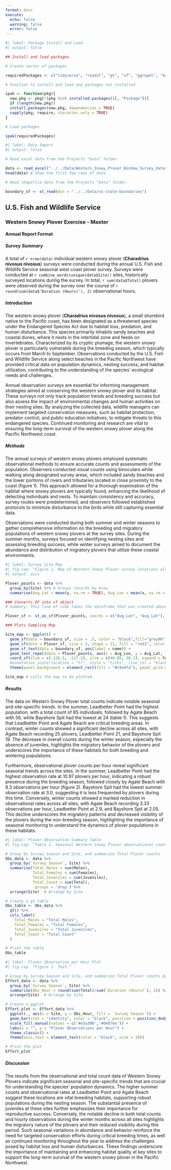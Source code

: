 ```yaml
---
format: docx
execute: 
  echo: false
  warning: false
  error: false
---
```


```r
#| label: Package Install and Load
#| output: false

## Install and load packages

# Create vector of packages

requiredPackages <- c("tidyverse", "readxl", "gt", "sf", "ggrepel", "knitr")

# Function to install and load any packages not installed

ipak <- function(pkg){
  new.pkg <- pkg[!(pkg %in% installed.packages()[, "Package"])]
  if (length(new.pkg))
  install.packages(new.pkg, dependencies = TRUE)
  sapply(pkg, require, character.only = TRUE)
}

# Load packages

ipak(requiredPackages)
```

```r
#| label: Data Import
#| output: false

# Read excel data from the Projects "Data" folder. 

data <- read_excel("../../Data/Western_Snowy_Plover_Window_Survey_dataset.xlsx") # Read in our downloaded plover dataset.
head(data) # Show the first few rows of data.

# Read shapefile data from the Projects "Data" folder. 

boundary_sf <- st_read(dsn = "../../Data/us-state-boundaries")
```

## U.S. Fish and Wildlife Service

### Western Snowy Plover Exercise - Master

#### Annual Report Format

##### Survey Summary

A total of `r nrow(data)` individual western snowy plover (**Charadrius nivosus nivosus**) surveys were conducted during the annual U.S. Fish and Wildlife Service seasonal west coast plover survey. Surveys were conducted at `r combine_words(unique(data$Site))` sites, historically surveyed locations during the survey. In total, `r sum(data$Total)` plovers were observed during the survey over the course of `r round(sum(data$'Duration (Hours)'), 2)` observational hours.

##### Introduction

The western snowy plover (**Charadrius nivosus nivosus**), a small shorebird native to the Pacific coast, has been designated as a threatened species under the Endangered Species Act due to habitat loss, predation, and human disturbance. This species primarily inhabits sandy beaches and coastal dunes, where it nests in the intertidal zone and feeds on invertebrates. Characterized by its cryptic plumage, the western snowy plover is particularly vulnerable during the breeding season, which typically occurs from March to September. Observations conducted by the U.S. Fish and Wildlife Service along select beaches in the Pacific Northwest have provided critical data on population dynamics, nesting success, and habitat utilization, contributing to the understanding of the species' ecological needs and challenges.

Annual observation surveys are essential for informing management strategies aimed at conserving the western snowy plover and its habitat. These surveys not only track population trends and breeding success but also assess the impact of environmental changes and human activities on their nesting sites. By analyzing the collected data, wildlife managers can implement targeted conservation measures, such as habitat protection, predator control, and public education initiatives, to mitigate threats to this endangered species. Continued monitoring and research are vital to ensuring the long-term survival of the western snowy plover along the Pacific Northwest coast.

##### Methods

The annual surveys of western snowy plovers employed systematic observational methods to ensure accurate counts and assessments of the population. Observers conducted visual counts using binoculars while walking along designated survey areas, which included sandy beaches and the lower portions of rivers and tributaries located in close proximity to the coast (figure 1). This approach allowed for a thorough examination of the habitat where snowy plovers are typically found, enhancing the likelihood of detecting individuals and nests. To maintain consistency and accuracy, survey routes were predetermined, and observers followed established protocols to minimize disturbance to the birds while still capturing essential data.

Observations were conducted during both summer and winter seasons to gather comprehensive information on the breeding and migratory populations of western snowy plovers at the survey sites. During the summer months, surveys focused on identifying nesting sites and assessing breeding success, while winter surveys aimed to document the abundance and distribution of migratory plovers that utilize these coastal environments. 

```r
#| label: Survey Site Map
#| fig-cap: "Figure 1. Map of Western Snowy Plover survey locations along the coastline."
#| output: asis

Plover_points <- data %>%
  group_by(Site) %>% # Groups records by Area
  summarise(Avg_Lat = mean(y, na.rm = TRUE), Avg_Lon = mean(x, na.rm = TRUE)) # Creates averages of geometry for each Area

### Converts DF into sf object
# Summary: This line of code takes the dataframe that was created above and turns it into a sf object that can be used for plotting on the map.

Plover_sf <- st_as_sf(Plover_points, coords = c("Avg_Lon", "Avg_Lat"), crs = 4326, agr = "constant") # Creates a sf object of the above DF

### Plots Sampling Map

Site_map <- ggplot() +
  geom_sf(data = boundary_sf, size = .5, color = "black",fill="grey90") + # Plots the Great Lakes Polygon shapefile
  geom_sf(data = Plover_sf, size = 3, shape = 21, fill = "red3", color = "red1", stroke = 1.25, alpha = .5) +
  geom_sf_text(data = boundary_sf, aes(label = name)) +
  geom_text_repel(data = Plover_points, aes(x = Avg_Lon, y = Avg_Lat, label = Site), size = 3.1, point.padding = .75, max.overlaps = Inf) + 
  coord_sf(xlim = c(-128.5, -117.2), ylim = c(46.85, 38.1), expand = FALSE) + # Zooms in on the specified area of the Great Lakes shapefile
  #annotation_scale(location = "tr", style = "ticks", line_col = "black", text_col = "black") + # Applies a scale bar to the plot
  theme(panel.background = element_rect(fill = "#c9e9fa"), panel.grid.major = element_blank(), panel.grid.minor = element_blank(), axis.text.x=element_text(colour="black"), axis.text.y=element_text(colour="black"), axis.title.y = element_blank(), axis.title.x = element_blank(), axis.line = element_line(colour = "black"), panel.border = element_rect(colour = "black", fill=NA, size=.5)) # Gives the plot a plain standard appearance

Site_map # calls the map to be plotted
```

##### Results

The data on Western Snowy Plover total counts indicate notable seasonal and site-specific trends. In the summer, Leadbetter Point had the highest population, with a total count of 85 individuals, followed by Agate Beach with 56, while Bayshore Spit had the lowest at 24 (table 1). This suggests that Leadbetter Point and Agate Beach are critical breeding areas. In contrast, winter counts showed a significant decline across all sites, with Agate Beach recording 25 plovers, Leadbetter Point 21, and Bayshore Spit 19. The decrease in overall counts during the winter season, especially the absence of juveniles, highlights the migratory behavior of the plovers and underscores the importance of these habitats for both breeding and wintering populations.

Furthermore, observational plover counts per hour reveal significant seasonal trends across the sites. In the summer, Leadbetter Point had the highest observation rate at 10.97 plovers per hour, indicating a robust presence during the breeding season, followed closely by Agate Beach with 8.3 observations per hour (figure 2). Bayshore Spit had the lowest summer observation rate at 3.0, suggesting it is less frequented by plovers during this time. Conversely, winter counts showed a marked reduction in observational rates across all sites, with Agate Beach recording 3.33 observations per hour, Leadbetter Point at 2.9, and Bayshore Spit at 2.05. This decline underscores the migratory patterns and decreased visibility of the plovers during the non-breeding season, highlighting the importance of seasonal monitoring to understand the dynamics of plover populations in these habitats.

```r
#| label: Plover Observation Summary Table
#| fig-cap: "Table 1. Seasonal Western Snowy Plover observational counts by survey site."

# Group by Survey Season and Site, and summarize Total Plover counts
Obs_data <- data %>%
  group_by(`Survey Season`, Site) %>%
  summarise(Total_Males = sum(Males),
            Total_Females = sum(Females),
            Total_Juveniles = sum(Juveniles),
            Total_Count = sum(Total),
            .groups = 'drop') %>%
  arrange(Site)  # Arrange by Site

# Create a gt table
Obs_table <- Obs_data %>%
  gt() %>%
  cols_label(
    Total_Males = "Total Males",
    Total_Females = "Total Females",
    Total_Juveniles = "Total Juveniles",
    Total_Count = "Total Count"
  )

# Print the table
Obs_table
```

```r
#| label: Plover Observation per Hour Plot
#| fig-cap: "Figure 2. Text."

# Group by Survey Season and Site, and summarize Total Plover counts by duration (hours)
Effort_data <- data %>%
  group_by(`Survey Season`, Site) %>%
  summarise(Obs_Hour = round(sum(Total)/sum(`Duration (Hours)`), 2)) %>%
  arrange(Site)  # Arrange by Site

# Create a ggplot
Effort_plot <- Effort_data %>%
  ggplot(., aes(x = Site, y = Obs_Hour, fill = `Survey Season`)) +
  geom_bar(stat = "identity", color = "black", position = position_dodge()) +
  scale_fill_manual(values = c('#e5a300','#0487ee')) +
  labs(x = "", y = "Plover Observations per Hour") +
  theme_classic() +
  theme(axis.text = element_text(color = "black", size = 10))

# Print the plot
Effort_plot
```

##### Discussion

The results from the observational and total count data of Western Snowy Plovers indicate significant seasonal and site-specific trends that are crucial for understanding the species' population dynamics. The higher summer counts and observational rates at Leadbetter Point and Agate Beach suggest these locations are vital breeding habitats, supporting robust populations during the nesting season. The substantial presence of juveniles at these sites further emphasizes their importance for reproductive success. Conversely, the notable decline in both total counts and hourly observations during the winter months across all sites highlights the migratory nature of the plovers and their reduced visibility during this period. Such seasonal variations in abundance and behavior reinforce the need for targeted conservation efforts during critical breeding times, as well as continued monitoring throughout the year to address the challenges posed by habitat loss and human disturbances. These findings underscore the importance of maintaining and enhancing habitat quality at key sites to support the long-term survival of the western snowy plover in the Pacific Northwest.